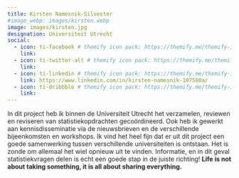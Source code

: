 ```yaml
---
title: Kirsten Namesnik-Silvester
#image_webp: images/kirsten.webp
image: images/kirsten.jpg
designation: Universiteit Utrecht
social:
  - icon: ti-facebook # themify icon pack: https://themify.me/themify-icons
    link:
  - icon: ti-twitter-alt # themify icon pack: https://themify.me/themify-icons
    link:
  - icon: ti-linkedin # themify icon pack: https://themify.me/themify-icons
    link: https://www.linkedin.com/in/kirsten-namesnik-107580a/
  - icon: ti-dribbble # themify icon pack: https://themify.me/themify-icons
    link:
---
```


In dit project heb ik binnen de Universiteit Utrecht het verzamelen, reviewen en reviseren van statistiekopdrachten gecoördineerd. Ook heb ik gewerkt aan kennisdisseminatie via de nieuwsbrieven en de verschillende bijeenkomsten en workshops. Ik vind het heel fijn dat er uit dit project een goede samenwerking tussen verschillende universiteiten is ontstaan. Het is zonde om allemaal het wiel opnieuw uit te vinden. Informatie, en in dit geval statistiekvragen delen is echt een goede stap in de juiste richting! __Life is not about taking something, it is all about sharing everything.__